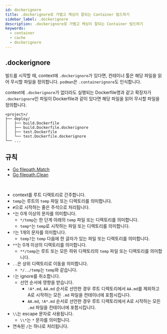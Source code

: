```yaml
---
id: dockerignore
title: .dockerignore로 가볍고 캐싱이 잘되는 Container 빌드하기
sidebar_label: .dockerignore
description: .dockerignore로 가볍고 캐싱이 잘되는 Container 빌드하기
keywords:
  - container
  - cache
  - dockerignore
---
```


## .dockerignore

빌드를 시작할 때, context에 `.dockerignore`가 있다면, 컨테이너 툴은 해당 파일을 읽어 무시할 파일을 정의합니다. `podman`은 `.containerignore`도 인식합니다.

context에 `.dockerignore`가 없더라도 실행되는 Dockerfile명과 같고 확장자가 `.dockerignore`인 파일이 Dockerfile과 같이 있다면 해당 파일을 읽어 무시할 파일을 정의합니다.

```shell
<project>/
├── deploy/
│   ├── build.Dockerfile
│   ├── build.Dockerfile.dockerignore
│   ├── test.Dockerfile
│   └── test.Dockerfile.dockerignore
└── ...
```

## 규칙

- [Go filepath.Match](https://pkg.go.dev/path/filepath#Match)
- [Go filepath.Clean](https://pkg.go.dev/path/filepath#Clean)

<br/>

- context를 루트 디렉토리로 간주합니다.
- `temp`는 루트의 `temp` 파일 또는 디렉토리를 의미합니다.
- `#`으로 시작하는 줄은 주석으로 처리됩니다.
- `*`는 0개 이상의 문자를 의미합니다.
  - `*/temp`는 한 단계 아래의 `temp` 파일 또는 디렉토리를 의미합니다.
  - `temp*`는 `temp`로 시작하는 파일 또는 디렉토리를 의미합니다.
- `?`는 1개의 문자를 의미합니다.
  - `temp?`는 `temp` 다음에 한 글자가 있는 파일 또는 디렉토리를 의미합니다.
- `**`는 0개 이상의 디렉토리를 의미합니다.
  - `**/temp`는 루트 또는 모든 하위 디렉토리의 `temp` 파일 또는 디렉토리를 의미합니다.
- `..`은 상위 디렉토리로 이동을 의미합니다.
  - `*/../temp`는 `temp`와 같습니다.
- `!`는 ignore를 취소합니다.
  - 선언 순서에 영향을 받습니다.
    - `!A*.md`, `AA.md` 순서로 선언한 경우 루트 디렉토리에서 `AA.md`를 제외하고 A로 시작하는 모든 `.md` 파일을 컨테이너에 포함시킵니다.
    - `AA.md`, `!A*.md` 순서로 선언한 경우 루트 디렉토리에서 A로 시작하는 모든 `.md` 파일을 컨테이너에 포함시킵니다.
- `\\`는 escape 문자로 사용됩니다.
  - `\\*`는 `*` 문자를 의미합니다.
- 연속된 `/`는 하나로 처리됩니다.
